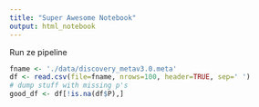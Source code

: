 ```yaml
---
title: "Super Awesome Notebook"
output: html_notebook
---
```


Run ze pipeline
```r
fname <- './data/discovery_metav3.0.meta'
df <- read.csv(file=fname, nrows=100, header=TRUE, sep=' ')
# dump stuff with missing p's
good_df <- df[!is.na(df$P),]
```
